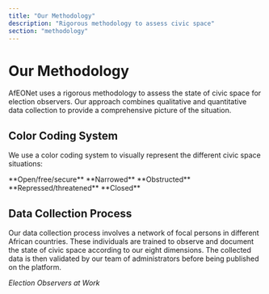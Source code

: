 ```yaml
---
title: "Our Methodology"
description: "Rigorous methodology to assess civic space"
section: "methodology"
---
```


# Our Methodology

AfEONet uses a rigorous methodology to assess the state of civic space for election observers. Our approach combines qualitative and quantitative data collection to provide a comprehensive picture of the situation.

## Color Coding System

We use a color coding system to visually represent the different civic space situations:

<StatusGrid>

<StatusCard status="open">
**Open/free/secure**
</StatusCard>

<StatusCard status="narrowed">
**Narrowed**
</StatusCard>

<StatusCard status="obstructed">
**Obstructed**
</StatusCard>

<StatusCard status="repressed">
**Repressed/threatened**
</StatusCard>

<StatusCard status="closed">
**Closed**
</StatusCard>

</StatusGrid>

## Data Collection Process

Our data collection process involves a network of focal persons in different African countries. These individuals are trained to observe and document the state of civic space according to our eight dimensions. The collected data is then validated by our team of administrators before being published on the platform.

*Election Observers at Work*